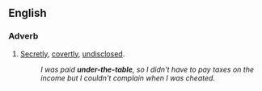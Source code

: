 ==English==

===Adverb===
{{en-adv}}

#[[secretly|Secretly]], [[covertly]], [[undisclosed]].
#:''I was paid '''under-the-table''', so I didn't have to pay taxes on the income but I couldn't complain when I was cheated.''